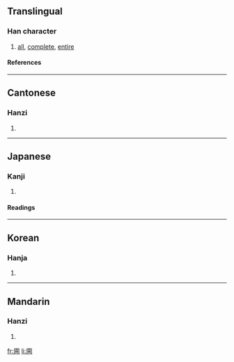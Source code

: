 {{see|囵}}

==Translingual==
===Han character===
{{Han char|rn=31|rad=囗|as=08|sn=11|four=6022<sub>7</sub>|canj=田人一月 (WOMB)}}
# [[all]], [[complete]], [[entire]]
====References====
{{Han ref|kx=0219.060|dkj=04788|dj=0446.280|hdz=10721.050|uh=5707|ud=22279|bh=D4AC|bd=54444}}
----
==Cantonese==
===Hanzi===
{{yue-hanzi|jyut=|y=leun4}}
# {{defn|Cantonese}}
----
==Japanese==
===Kanji===
{{ja-kanji|grade=|rs=囗08}}
# {{defn|Japanese}} 
====Readings====
{{ja-readings|on=[[りん]] (rin)|kun=}}
----
==Korean==
===Hanja===
{{ko-hanja|hangeul=륜|rv=ryun|mr=ryun}}
# {{defn|Korean}}
----
==Mandarin==
===Hanzi===
{{cmn-hanzi|sim=囵|pin=[[lún]] ([[lun2]])|wg=lun<sup>2</sup>}}
# {{defn|Mandarin}}

[[fr:圇]]
[[li:圇]]